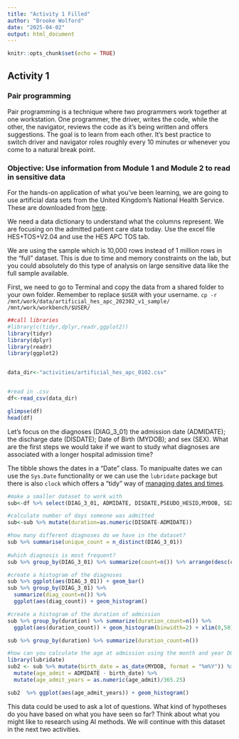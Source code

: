 ```yaml
---
title: "Activity 1 Filled"
author: "Brooke Wolford"
date: "2025-04-02"
output: html_document
---
```


```r
knitr::opts_chunk$set(echo = TRUE)
```

## Activity 1

### Pair programming

Pair programming is a technique where two programmers work together at one workstation. One programmer, the driver, writes the code, while the other, the navigator, reviews the code as it's being written and offers suggestions. The goal is to learn from each other. It's best practice to switch driver and navigator roles roughly every 10 minutes or whenever you come to a natural break point.

### Objective: Use information from Module 1 and Module 2 to read in sensitive data 

For the hands-on application of what you've been learning, we are going to use artificial data sets from the United Kingdom's National Health Service. These are downloaded from [here](https://digital.nhs.uk/services/artificial-data).

We need a data dictionary to understand what the columns represent. We are focusing on the admitted patient care data today. Use the excel file HES+TOS+V2.04 and use the HES APC TOS tab.

We are using the sample which is 10,000 rows instead of 1 million rows in the "full" dataset. This is due to time and memory constraints on the lab, but you could absolutely do this type of analysis on large sensitive data like the full sample available.

First, we need to go to Terminal and copy the data from a shared folder to your own folder. Remember to replace `$USER` with your username.
`cp -r /mnt/work/data/artificial_hes_apc_202302_v1_sample/ /mnt/work/workbench/$USER/`

```r
##call libraries
#library(c(tidyr,dplyr,readr,ggplot2))
library(tidyr)
library(dplyr)
library(readr)
library(ggplot2)


data_dir<-"activities/artificial_hes_apc_0102.csv"


#read in .csv
df<-read_csv(data_dir)

glimpse(df)
head(df)
```

Let's focus on the diagnoses (DIAG_3_01) the admission date (ADMIDATE); the discharge date (DISDATE); Date of Birth (MYDOB); and sex (SEX). What are the first steps we would take if we want to study what diagnoses are associated with a longer hospital admission time?

The tibble shows the dates in a "Date" class. To manipualte dates we can use the `Sys.Date` functionality or we can use the `lubridate` package but there is also `clock` which offers a "tidy" way of [managing dates and times](https://www.tidyverse.org/blog/2021/03/clock-0-1-0/).

```r

#make a smaller dataset to work with
sub<-df %>% select(DIAG_3_01, ADMIDATE, DISDATE,PSEUDO_HESID,MYDOB, SEX)

#calculate number of days someone was admitted
sub<-sub %>% mutate(duration=as.numeric(DISDATE-ADMIDATE))

#how many different diagnoses do we have in the dataset?
sub %>% summarise(unique_count = n_distinct(DIAG_3_01))
 
#which diagnosis is most frequent?
sub %>% group_by(DIAG_3_01) %>% summarize(count=n()) %>% arrange(desc(count))

#create a histogram of the diagnoses
sub %>% ggplot(aes(DIAG_3_01)) + geom_bar()
sub %>% group_by(DIAG_3_01) %>% 
  summarize(diag_count=n()) %>% 
  ggplot(aes(diag_count)) + geom_histogram()

#create a histogram of the duration of admission
sub %>% group_by(duration) %>% summarize(duration_count=n()) %>% 
  ggplot(aes(duration_count)) + geom_histogram(binwidth=2) + xlim(0,50)

sub %>% group_by(duration) %>% summarize(duration_count=n()) 

#how can you calculate the age at admission using the month and year DOB? Note the latter is in a character format instead of a date format
library(lubridate)
sub2 <- sub %>% mutate(birth_date = as_date(MYDOB, format = "%m%Y")) %>% 
  mutate(age_admit = ADMIDATE - birth_date) %>% 
  mutate(age_admit_years = as.numeric(age_admit)/365.25)

sub2  %>% ggplot(aes(age_admit_years)) + geom_histogram()

```

This data could be used to ask a lot of questions. What kind of hypotheses do you have based on what you have seen so far? Think about what you might like to research using AI methods. We will continue with this dataset in the next two activities.

